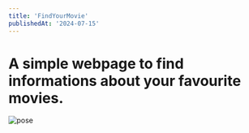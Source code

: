```yaml
---
title: 'FindYourMovie'
publishedAt: '2024-07-15'
---
```


# A simple webpage to find informations about your favourite movies.

![pose](https://cdn.sparkfun.com/assets/f/9/c/8/a/512e869bce395fbc64000002.JPG)

